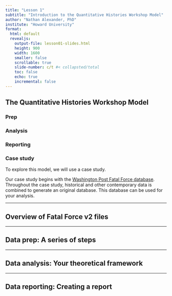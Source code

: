 ```yaml
---
title: "Lesson 1"
subtitle: "Introduction to the Quantitative Histories Workshop Model"
author: "Nathan Alexander, PhD"
institute: "Howard University"
format: 
  html: default
  revealjs:
    output-file: lesson01-slides.html
    height: 900
    width: 1600
    smaller: false
    scrollable: true
    slide-number: c/t #< collapsted/total
    toc: false
    echo: true
    incremental: false
---
```


## The Quantitative Histories Workshop Model

### Prep

### Analysis

### Reporting

### Case study

To explore this model, we will use a case study. 

Our case study begins with the [Washington Post Fatal Force database](https://github.com/washingtonpost/data-police-shootings){target="_blank"}. Throughout the case study, historical and other contemporary data is combined to generate an original database. This database can be used for your analysis.

---

## Overview of Fatal Force v2 files

---

## Data prep: A series of steps

---

## Data analysis: Your theoretical framework

---

## Data reporting: Creating a report
